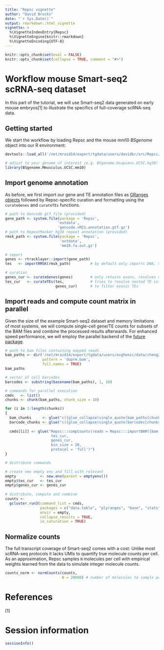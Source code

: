 ```yaml
---
title: "Repsc vignette"
author: "David Brocks"
date: "`r Sys.Date()`"
output: rmarkdown::html_vignette
vignette: >
  %\VignetteIndexEntry{Repsc}
  %\VignetteEngine{knitr::rmarkdown}
  %\VignetteEncoding{UTF-8}
---
```


```r
knitr::opts_chunk$set(eval = FALSE)
knitr::opts_chunk$set(collapse = TRUE, comment = "#>")
```

# Workflow mouse Smart-seq2 scRNA-seq dataset

In this part of the tutorial, we will use Smart-seq2 data generated on early mouse embryos[1] to illustrate the specifics of full-coverage scRNA-seq data.

## Getting started

We start the workflow by loading Repsc and the mouse mm10 _BSgenome_ object into our R environment:
```r
devtools::load_all('/net/mraid14/export/tgdata/users/davidbr/src/Repsc/')

# adjust to your genome of interest (e.g. BSgenome.Hsapiens.UCSC.hg38)
library(BSgenome.Mmusculus.UCSC.mm10)
```

## Import genome annotation

As before, we first import our gene and TE annotation files as [GRanges objects](https://bioconductor.org/packages/release/bioc/vignettes/GenomicRanges/inst/doc/GenomicRangesIntroduction.html) followed by Repsc-specific curation and formatting using the `curateGenes` and `curateTEs` functions.

```r
# path to Gencode gtf file (provided)
gene_path <- system.file(package = 'Repsc', 
                        'extdata', 
                        'gencode.vM21.annotation.gtf.gz')
# path to RepeatMasker hg38 repeat annotation (provided)
rmsk_path <- system.file(package = 'Repsc', 
                         'extdata', 
                         'mm10.fa.out.gz')
                            
# import
genes <- rtracklayer::import(gene_path)
tes   <- importRMSK(rmsk_path)         # by default only imports DNA, SINE, LINE, and LTR class repeats on the main reference chromosomes                           

# curation
genes_cur <- curateGenes(genes)        # only retains exons, resolves naming ambiguity
tes_cur   <- curateTEs(tes,            # tries to resolve nested TE intervals and adds annotation
                       genes_cur)      # to filter exonic TEs
```                       

## Import reads and compute count matrix in parallel

Given the size of the example Smart-seq2 dataset and memory limitations of most systems, we will compute single-cell gene/TE counts for subsets of the BAM files and combine the processed results afterwards. For enhanced speed performance, we will employ the parallel backend of the [future package](https://github.com/HenrikBengtsson/future).

```r
# path to bam files containing mapped reads                         
bam_paths <- dir('/net/mraid14/export/tgdata/users/evghenic/data/cheng2019/aligned/', 
                 pattern = 'duprm.bam', 
                 full.names = TRUE)
bam_paths

# vector of cell barcodes 
barcodes <- substring(basename(bam_paths), 1, 10)

# commands for parallel execution
cmds   <- list()
chunks <- chunk(bam_paths, chunk_size = 10)

for (i in 1:length(chunks))
{
  bam_chunks     <- glue("c({glue_collapse(single_quote(bam_paths[chunks[[i]]]), sep = ',')})")
  barcode_chunks <- glue("c({glue_collapse(single_quote(barcodes[chunks[[i]]]), sep = ',')})")
 
  cmds[[i]] <- glue("Repsc:::compCounts(reads = Repsc:::importBAM({bam_chunks}, paired = FALSE, mate = NA, anchor = 'fiveprime', barcode = {barcode_chunks}),
                     tes_cur,
                     genes_cur,
                     bin_size = 20,
                     protocol = 'full')")
}

# distribute commands

# create new empty env and fill with relevant
empty           <- new.env(parent = emptyenv())
empty$tes_cur   <- tes_cur
empty$genes_cur <- genes_cur
  
# distribute, compute and combine
counts <- 
  gcluster.run3(command_list = cmds,  
                packages = c("data.table", "plyranges", "base", "stats"), 
                envir = empty, 
                collapse_results = TRUE,
                io_saturation = TRUE)
```

## Normalize counts

The full transcript coverage of Smart-seq2 comes with a cost: Unlike most scRNA-seq protocols it lacks UMIs to quantify true molecule counts per cell. As an approximation, Repsc samples `N` molecules per cell with empirical weights learned from the data to simulate integer molecule counts.

```r
counts_norm <- normCounts(counts, 
                          N = 20000) # number of molecules to sample per cell
```

# References
[1]   

# Session information
```r
sessionInfo()
```          